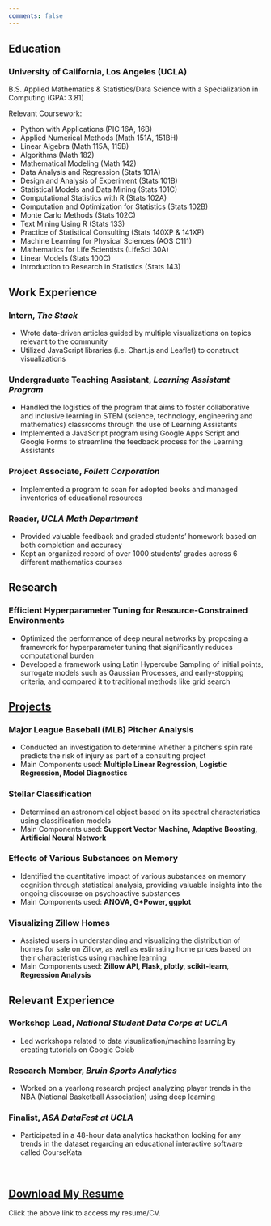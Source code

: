 ```yaml
---
comments: false
---
```


## Education

### University of California, Los Angeles (UCLA)

B.S. Applied Mathematics & Statistics/Data Science with a Specialization in Computing (GPA: 3.81)

Relevant Coursework: 

* Python with Applications (PIC 16A, 16B)
* Applied Numerical Methods (Math 151A, 151BH)
* Linear Algebra (Math 115A, 115B)
* Algorithms (Math 182)
* Mathematical Modeling (Math 142)
* Data Analysis and Regression (Stats 101A)
* Design and Analysis of Experiment (Stats 101B)
* Statistical Models and Data Mining (Stats 101C)
* Computational Statistics with R (Stats 102A)
* Computation and Optimization for Statistics (Stats 102B)
* Monte Carlo Methods (Stats 102C)
* Text Mining Using R (Stats 133)
* Practice of Statistical Consulting (Stats 140XP & 141XP)
* Machine Learning for Physical Sciences (AOS C111)
* Mathematics for Life Scientists (LifeSci 30A)
* Linear Models (Stats 100C)
* Introduction to Research in Statistics (Stats 143)

## Work Experience

### **Intern**, *The Stack*

* Wrote data-driven articles guided by multiple visualizations on topics relevant to the community
* Utilized JavaScript libraries (i.e. Chart.js and Leaflet) to construct visualizations

### **Undergraduate Teaching Assistant**, *Learning Assistant Program*

* Handled the logistics of the program that aims to foster collaborative and inclusive learning in STEM (science, technology, engineering and mathematics) classrooms through the use of Learning Assistants
* Implemented a JavaScript program using Google Apps Script and Google Forms to streamline the feedback process for the Learning Assistants

### **Project Associate**, *Follett Corporation*

* Implemented a program to scan for adopted books and managed inventories of educational resources

### **Reader**, *UCLA Math Department*

* Provided valuable feedback and graded students' homework based on both completion and accuracy
* Kept an organized record of over 1000 students' grades across 6 different mathematics courses

## Research

### Efficient Hyperparameter Tuning for Resource-Constrained Environments

* Optimized the performance of deep neural networks by proposing a framework for hyperparameter tuning that significantly reduces computational burden
* Developed a framework using Latin Hypercube Sampling of initial points, surrogate models such as Gaussian Processes, and early-stopping criteria, and compared it to traditional methods like grid search

## [Projects](projects.html)

### Major League Baseball (MLB) Pitcher Analysis

* Conducted an investigation to determine whether a pitcher's spin rate predicts the risk of injury as part of a consulting project
* Main Components used: **Multiple Linear Regression, Logistic Regression, Model Diagnostics**

### Stellar Classification

* Determined an astronomical object based on its spectral characteristics using classification models
* Main Components used: **Support Vector Machine, Adaptive Boosting, Artificial Neural Network**

### Effects of Various Substances on Memory

* Identified the quantitative impact of various substances on memory cognition through statistical analysis, providing valuable insights into the ongoing discourse on psychoactive substances
* Main Components used: **ANOVA, G\*Power, ggplot**

### Visualizing Zillow Homes

* Assisted users in understanding and visualizing the distribution of homes for sale on Zillow, as well as estimating home prices based on their characteristics using machine learning
* Main Components used: **Zillow API, Flask, plotly, scikit-learn, Regression Analysis**

## Relevant Experience

### **Workshop Lead**, *National Student Data Corps at UCLA*

* Led workshops related to data visualization/machine learning by creating tutorials on Google Colab

### **Research Member**, *Bruin Sports Analytics*

* Worked on a yearlong research project analyzing player trends in the NBA (National Basketball Association) using deep learning

### **Finalist**, *ASA DataFest at UCLA*

* Participated in a 48-hour data analytics hackathon looking for any trends in the dataset regarding an educational interactive software called CourseKata

<br>

## [Download My Resume](https://drive.google.com/file/d/11BME8TNm4uUD3tf8wAbjsibC-9GsjtIf/view?usp=sharing)

Click the above link to access my resume/CV.


